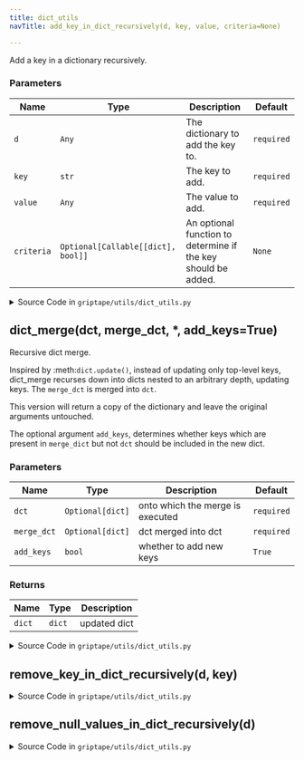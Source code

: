 ```yaml
---
title: dict_utils
navTitle: add_key_in_dict_recursively(d, key, value, criteria=None)

---
```


<span id="griptape.utils.dict_utils.add_key_in_dict_recursively"></span>

Add a key in a dictionary recursively.

### Parameters

| Name       | Type                               | Description                                                        | Default    |
| ---------- | ---------------------------------- | ------------------------------------------------------------------ | ---------- |
| `d`        | `Any`                              | The dictionary to add the key to.<br/>                             | `required` |
| `key`      | `str`                              | The key to add.<br/>                                               | `required` |
| `value`    | `Any`                              | The value to add.<br/>                                             | `required` |
| `criteria` | `Optional[Callable[[dict], bool]]` | An optional function to determine if the key should be added.<br/> | `None`     |

<details><summary>Source Code in <code>griptape&#47;utils&#47;dict_utils.py</code></summary>

```python
def add_key_in_dict_recursively(
    d: Any, key: str, value: Any, criteria: Optional[Callable[[dict], bool]] = None
) -> dict:
    """Add a key in a dictionary recursively.

    Args:
        d: The dictionary to add the key to.
        key: The key to add.
        value: The value to add.
        criteria: An optional function to determine if the key should be added.
    """
    if isinstance(d, dict):
        if criteria is None or criteria(d):
            d[key] = value
        return {k: add_key_in_dict_recursively(v, key, value, criteria) for k, v in d.items()}
    return d
```

</details>

<span id="griptape.utils.dict_utils.dict_merge"></span>

## dict_merge(dct, merge_dct, \*, add_keys=True)

Recursive dict merge.

Inspired by :meth:`dict.update()`, instead of updating only top-level keys, dict_merge recurses down into dicts nested to an arbitrary depth, updating keys. The `merge_dct` is merged into `dct`.

This version will return a copy of the dictionary and leave the original arguments untouched.

The optional argument `add_keys`, determines whether keys which are present in `merge_dict` but not `dct` should be included in the new dict.

### Parameters

| Name        | Type             | Description                           | Default    |
| ----------- | ---------------- | ------------------------------------- | ---------- |
| `dct`       | `Optional[dict]` | onto which the merge is executed<br/> | `required` |
| `merge_dct` | `Optional[dict]` | dct merged into dct<br/>              | `required` |
| `add_keys`  | `bool`           | whether to add new keys<br/>          | `True`     |

### Returns

| Name   | Type   | Description       |
| ------ | ------ | ----------------- |
| `dict` | `dict` | updated dict<br/> |

<details><summary>Source Code in <code>griptape&#47;utils&#47;dict_utils.py</code></summary>

```python
def dict_merge(dct: Optional[dict], merge_dct: Optional[dict], *, add_keys: bool = True) -> dict:
    """Recursive dict merge.

    Inspired by :meth:``dict.update()``, instead of
    updating only top-level keys, dict_merge recurses down into dicts nested
    to an arbitrary depth, updating keys. The ``merge_dct`` is merged into
    ``dct``.

    This version will return a copy of the dictionary and leave the original
    arguments untouched.

    The optional argument ``add_keys``, determines whether keys which are
    present in ``merge_dict`` but not ``dct`` should be included in the
    new dict.

    Args:
        dct: onto which the merge is executed
        merge_dct: dct merged into dct
        add_keys: whether to add new keys

    Returns:
        dict: updated dict
    """
    dct = {} if dct is None else dct
    merge_dct = {} if merge_dct is None else merge_dct

    dct = dct.copy()

    if not add_keys:
        merge_dct = {k: merge_dct[k] for k in set(dct).intersection(set(merge_dct))}

    for key in merge_dct:
        if key in dct and isinstance(dct[key], dict):
            dct[key] = dict_merge(dct[key], merge_dct[key], add_keys=add_keys)
        else:
            dct[key] = merge_dct[key]

    return dct
```

</details>

<span id="griptape.utils.dict_utils.remove_key_in_dict_recursively"></span>

## remove_key_in_dict_recursively(d, key)

<details><summary>Source Code in <code>griptape&#47;utils&#47;dict_utils.py</code></summary>

```python
def remove_key_in_dict_recursively(d: dict, key: str) -> dict:
    if isinstance(d, dict):
        return {k: remove_key_in_dict_recursively(v, key) for k, v in d.items() if k != key}
    return d
```

</details>

<span id="griptape.utils.dict_utils.remove_null_values_in_dict_recursively"></span>

## remove_null_values_in_dict_recursively(d)

<details><summary>Source Code in <code>griptape&#47;utils&#47;dict_utils.py</code></summary>

```python
def remove_null_values_in_dict_recursively(d: dict) -> dict:
    if isinstance(d, dict):
        return {k: remove_null_values_in_dict_recursively(v) for k, v in d.items() if v is not None}
    return d
```

</details>
